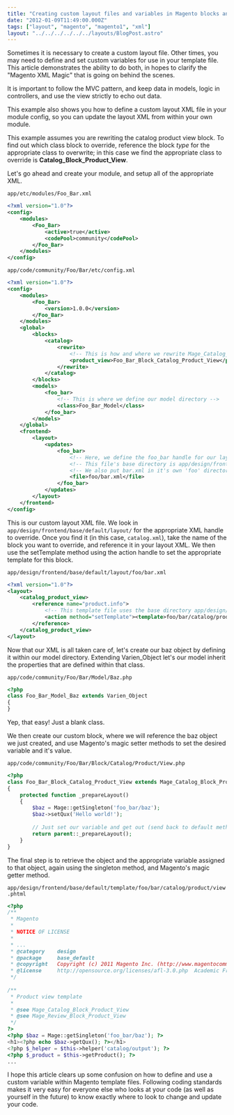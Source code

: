 ```yaml
---
title: "Creating custom layout files and variables in Magento blocks and templates"
date: "2012-01-09T11:49:00.000Z"
tags: ["layout", "magento", "magento1", "xml"]
layout: "../../../../../../layouts/BlogPost.astro"
---
```



Sometimes it is necessary to create a custom layout file. Other times, you may need to define and set custom variables for use in your template file. This article demonstrates the ability to do both, in hopes to clarify the "Magento XML Magic" that is going on behind the scenes.

It is important to follow the MVC pattern, and keep data in models, logic in controllers, and use the view strictly to echo out data.

This example also shows you how to define a custom layout XML file in your module config, so you can update the layout XML from within your own module.

This example assumes you are rewriting the catalog product view block. To find out which class block to override, reference the block *type* for the appropriate class to overwrite; in this case we find the appropriate class to override is **Catalog\_Block\_Product\_View**.

Let's go ahead and create your module, and setup all of the appropriate XML.

<code class="title">app/etc/modules/Foo_Bar.xml</code>

```xml
<?xml version="1.0"?>
<config>
    <modules>
        <Foo_Bar>
            <active>true</active>
            <codePool>community</codePool>
        </Foo_Bar>
    </modules>
</config>
```

<code class="title">app/code/community/Foo/Bar/etc/config.xml</code>

```xml
<?xml version="1.0"?>
<config>
    <modules>
        <Foo_Bar>
            <version>1.0.0</version>
        </Foo_Bar>
    </modules>
    <global>
        <blocks>
            <catalog>
                <rewrite>
                    <!-- This is how and where we rewrite Mage_Catalog_Product_View -->
                    <product_view>Foo_Bar_Block_Catalog_Product_View</product_view>
                </rewrite>
            </catalog>
        </blocks>
        <models>
            <foo_bar>
                <!-- This is where we define our model directory -->
                <class>Foo_Bar_Model</class>
            </foo_bar>
        </models>
    </global>
    <frontend>
        <layout>
            <updates>
                <foo_bar>
                    <!-- Here, we define the foo_bar handle for our layout update XML -->
                    <!-- This file's base directory is app/design/frontend/base/default/layout -->
                    <!-- We also put bar.xml in it's own 'foo' directory to separate our code from core -->
                    <file>foo/bar.xml</file>
                </foo_bar>
            </updates>
        </layout>
    </frontend>
</config>
```

This is our custom layout XML file. We look in `app/design/frontend/base/default/layout/` for the appropriate XML handle to override. Once you find it (in this case, `catalog.xml`), take the name of the block you want to override, and reference it in your layout XML. We then use the setTemplate method using the action handle to set the appropriate template for this block.

<code class="title">app/design/frontend/base/default/layout/foo/bar.xml</code>

```xml
<?xml version="1.0"?>
<layout>
    <catalog_product_view>
        <reference name="product.info">
            <!-- This template file uses the base directory app/design/frontend/base/default/template -->
            <action method="setTemplate"><template>foo/bar/catalog/product/view.phtml</template></action>
        </reference>
    </catalog_product_view>
</layout>
```

Now that our XML is all taken care of, let's create our baz object by defining it within our model directory. Extending Varien_Object let's our model inherit the properties that are defined within that class.

<code class="title">app/code/community/Foo/Bar/Model/Baz.php</code>

```php
<?php
class Foo_Bar_Model_Baz extends Varien_Object
{
}
```

Yep, that easy! Just a blank class.

We then create our custom block, where we will reference the baz object we just created, and use Magento's magic setter methods to set the desired variable and it's value.

<code class="title">app/code/community/Foo/Bar/Block/Catalog/Product/View.php</code>

```php
<?php
class Foo_Bar_Block_Catalog_Product_View extends Mage_Catalog_Block_Product_View
{
    protected function _prepareLayout()
    {
        $baz = Mage::getSingleton('foo_bar/baz');
        $baz->setQux('Hello world!');
         
        // Just set our variable and get out (send back to default method)
        return parent::_prepareLayout();
    }
}
```

The final step is to retrieve the object and the appropriate variable assigned to that object, again using the singleton method, and Magento's magic getter method.

<code class="title">app/design/frontend/base/default/template/foo/bar/catalog/product/view.phtml</code>

```php
<?php
/**
 * Magento
 *
 * NOTICE OF LICENSE
 *
 * ...
 * @category    design
 * @package     base_default
 * @copyright   Copyright (c) 2011 Magento Inc. (http://www.magentocommerce.com)
 * @license     http://opensource.org/licenses/afl-3.0.php  Academic Free License (AFL 3.0)
 */
 
/**
 * Product view template
 *
 * @see Mage_Catalog_Block_Product_View
 * @see Mage_Review_Block_Product_View
 */
?>
<?php $baz = Mage::getSingleton('foo_bar/baz'); ?>
<h1><?php echo $baz->getQux(); ?></h1>
<?php $_helper = $this->helper('catalog/output'); ?>
<?php $_product = $this->getProduct(); ?>
...
```

I hope this article clears up some confusion on how to define and use a custom variable within Magento template files. Following coding standards makes it very easy for everyone else who looks at your code (as well as yourself in the future) to know exactly where to look to change and update your code.
